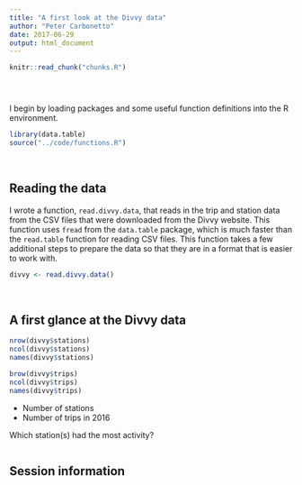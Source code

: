 ```yaml
---
title: "A first look at the Divvy data"
author: "Peter Carbonetto"
date: 2017-06-29
output: html_document
---
```


<!-- Define defaults shared by all workflowr files. -->
```r
knitr::read_chunk("chunks.R")
```

<!-- Update knitr chunk options -->
```r
```

<!-- Insert the date the file was last updated -->
```r
```

<!-- Insert the code version (Git commit SHA1) if Git repository
 exists and R package git2r is installed -->
```r
```

I begin by loading packages and some useful function definitions into
the R environment.

```r
library(data.table)
source("../code/functions.R")
```

<br>

## Reading the data

I wrote a function, `read.divvy.data`, that reads in the trip and
station data from the CSV files that were downloaded from the Divvy
website. This function uses `fread` from the `data.table` package,
which is much faster than the `read.table` function for reading CSV
files. This function takes a few additional steps to prepare the data
so that they are in a format that is easier to work with.

```r
divvy <- read.divvy.data()
```
<br>

## A first glance at the Divvy data

```r
nrow(divvy$stations)
ncol(divvy$stations)
names(divvy$stations)
```

```r
brow(divvy$trips)
ncol(divvy$trips)
names(divvy$trips)
```

- Number of stations
- Number of trips in 2016

Which station(s) had the most activity?

```r
```

## Session information

<!-- Insert the session information into the document -->
```r
```
